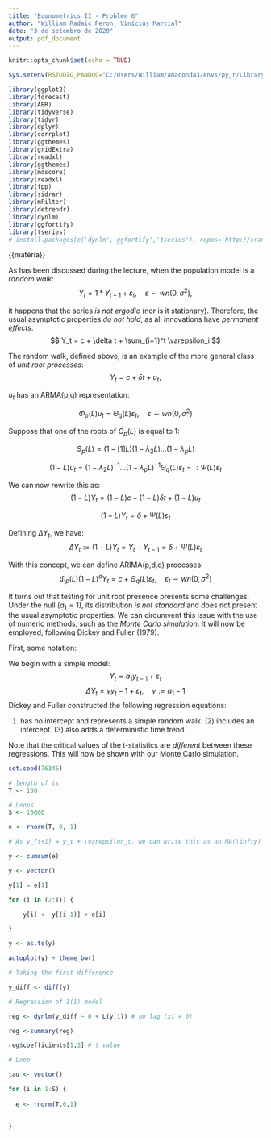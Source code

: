 ```yaml
---
title: "Econometrics II - Problem 6"
author: "William Radaic Peron, Vinícius Marcial"
date: "3 de setembro de 2020"
output: pdf_document
---
```


```r

knitr::opts_chunk$set(echo = TRUE)

Sys.setenv(RSTUDIO_PANDOC="C:/Users/William/anaconda3/envs/py_r/Library/Scripts/pandoc")

library(ggplot2)
library(forecast)
library(AER)
library(tidyverse)
library(tidyr)
library(dplyr)
library(corrplot)
library(ggthemes)
library(gridExtra)
library(readxl)
library(ggthemes)
library(mdscore)
library(readxl)
library(fpp)
library(sidrar)
library(mFilter)
library(detrendr)
library(dynlm)
library(ggfortify)
library(tseries)
# install.packages(c('dynlm','ggfortify','tseries'), repos='http://cran.rstudio.com/')

```

\section{Part 1: Spurious regressions}

{{matéria}}



\section{Part 2: Unit roots}

As has been discussed during the lecture, when the population model is a *random walk*:
$$ Y_t = 1*Y_{t-1} + \varepsilon_t, \hspace{1em} \varepsilon \sim wn(0, \sigma^2), $$

it happens that the series *is not ergodic* (nor is it stationary). Therefore, the usual asymptotic properties *do not hold*, as all innovations have *permanent effects*. 
$$ Y_t = c + \delta t + \sum_{i=1}^t \varepsilon_i $$

The random walk, defined above, is an example of the more general class of *unit root processes*:
$$ Y_t = c + \delta t + u_t,$$

$u_t$ has an ARMA(p,q) representation:

$$ \Phi_p (L) u_t = \Theta_q (L) \varepsilon_t, \hspace{1em} \varepsilon \sim wn(0, \sigma^2)$$

Suppose that one of the roots of $\Theta_p (L)$ is equal to 1:

$$ \Theta_p (L) = (1 - [1]L)(1 - \lambda_2 L)...(1 - \lambda_p L)$$

$$ (1 - L)u_t = (1 - \lambda_2 L)^{-1} ... (1 - \lambda_p L)^{-1} \Theta_q (L) \varepsilon_t =: \Psi(L) \varepsilon_t $$

We can now rewrite this as:
$$ (1- L)Y_t = (1-L)c + (1-L)\delta t + (1-L)u_t $$

$$ (1 - L)Y_t = \delta + \Psi (L) \varepsilon_t $$

Defining $\Delta Y_t$, we have: 
$$ \Delta Y_t := (1 - L)Y_t = Y_t - Y_{t-1} = \delta + \Psi (L) \varepsilon_t $$

With this concept, we can define ARIMA(p,d,q) processes:
$$ \Phi_p (L) (1-L)^d Y_t = c + \Theta_q (L) \varepsilon_t, \hspace{1em} \varepsilon_t \sim wn(0, \sigma^2) $$

\subsection{Hypothesis testing}

It turns out that testing for unit root presence presents some challenges. Under the null ($a_1 = 1$), its distribution *is not standard* and does not present the usual asymptotic properties. We can circumvent this issue with the use of numeric methods, such as the *Monte Carlo simulation*. It will now be employed, following Dickey and Fuller (1979).

First, some notation: 

We begin with a simple model:
$$ Y_t = a_1 y_{t-1} + \varepsilon_t $$
$$ \Delta Y_t = \gamma y_t-1 + \varepsilon_t, \hspace{1em} \gamma := a_1 - 1 $$ 
Dickey and Fuller constructed the following regression equations:
\begin{equation}
$$ \Delta y_t = \gamma y_{t-1} + \varepsilon_t $$
\end{equation}

\begin{equation}
$$ \Delta y_t = a_0 + \gamma y_{t-1} + \varepsilon_t $$
\end{equation}

\begin{equation}
$$ \Delta y_t = a_0 + \gamma y_{t-1} + a_2t + \varepsilon_t $$
\end{equation}

(1) has no intercept and represents a simple random walk. (2) includes an intercept. (3) also adds a deterministic time trend. 

Note that the critical values of the t-statistics are *different* between these regressions. This will now be shown with our Monte Carlo simulation.


``` r

set.seed(76345)

# length of ts
T <- 100

# Loops
S <- 10000

e <- rnorm(T, 0, 1)

# As y_{t+1} = y_t + \varepsilon_t, we can write this as an MA(\infty) model. y_t = \sum \varepsilon_i. This is now done with the cumsum function.

y <- cumsum(e)

y <- vector()

y[1] = e[1]

for (i in (2:T)) {

    y[i] <- y[(i-1)] + e[i]

}

y <- as.ts(y)

autoplot(y) + theme_bw()

# Taking the first difference

y_diff <- diff(y)

# Regression of I(1) model

reg <- dynlm(y_diff ~ 0 + L(y,1)) # no lag (x1 = 0)

reg <-summary(reg)

reg$coefficients[1,3] # t value

# Loop

tau <- vector()

for (i in 1:S) {
  
  e <- rnorm(T,0,1)
  
  
}













```


\section{Part 3: Applying the Dickey-Fuller test for GDP}













